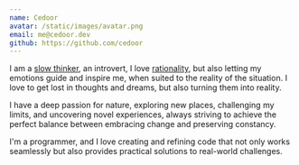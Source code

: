 ```yaml
---
name: Cedoor
avatar: /static/images/avatar.png
email: me@cedoor.dev
github: https://github.com/cedoor
---
```


I am a [slow thinker](https://sive.rs/slow), an introvert, I love [rationality](https://www.lesswrong.com/tag/rationality), but also letting my emotions guide and inspire me, when suited to the reality of the situation. I love to get lost in thoughts and dreams, but also turning them into reality.

I have a deep passion for nature, exploring new places, challenging my limits, and uncovering novel experiences, always striving to achieve the perfect balance between embracing change and preserving constancy.

I'm a programmer, and I love creating and refining code that not only works seamlessly but also provides practical solutions to real-world challenges.
